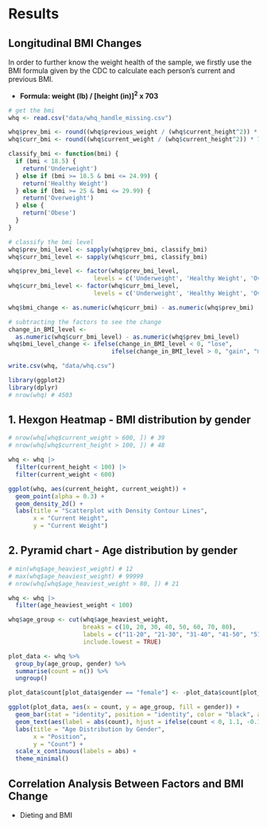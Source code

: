 # Results

## Longitudinal BMI Changes

In order to further know the weight health of the sample, we firstly use the BMI formula given by the CDC to calculate each person's current and previous BMI.

-   **Formula: weight (lb) / \[height (in)\]^2^ x 703**

```r
# get the bmi
whq <- read.csv("data/whq_handle_missing.csv")

whq$prev_bmi <- round((whq$previous_weight / (whq$current_height^2)) * 703, 2)
whq$curr_bmi <- round((whq$current_weight / (whq$current_height^2)) * 703, 2)

classify_bmi <- function(bmi) {
  if (bmi < 18.5) {
    return('Underweight')
  } else if (bmi >= 18.5 & bmi <= 24.99) {
    return('Healthy Weight')
  } else if (bmi >= 25 & bmi <= 29.99) {
    return('Overweight')
  } else {
    return('Obese')
  }
}

# classify the bmi level
whq$prev_bmi_level <- sapply(whq$prev_bmi, classify_bmi)
whq$curr_bmi_level <- sapply(whq$curr_bmi, classify_bmi)

whq$prev_bmi_level <- factor(whq$prev_bmi_level, 
                        levels = c('Underweight', 'Healthy Weight', 'Overweight', 'Obese'))
whq$curr_bmi_level <- factor(whq$curr_bmi_level, 
                        levels = c('Underweight', 'Healthy Weight', 'Overweight', 'Obese'))

whq$bmi_change <- as.numeric(whq$curr_bmi) - as.numeric(whq$prev_bmi)

# subtracting the factors to see the change
change_in_BMI_level <- 
  as.numeric(whq$curr_bmi_level) - as.numeric(whq$prev_bmi_level)
whq$bmi_level_change <- ifelse(change_in_BMI_level < 0, "lose",
                             ifelse(change_in_BMI_level > 0, "gain", "maintain"))

write.csv(whq, "data/whq.csv")
```

```r
library(ggplot2)
library(dplyr)
# nrow(whq) # 4503

```


## 1. Hexgon Heatmap - BMI distribution by gender

```r
# nrow(whq[whq$current_weight > 600, ]) # 39
# nrow(whq[whq$current_height > 100, ]) # 48

whq <- whq |>
  filter(current_height < 100) |>
  filter(current_weight < 600)

ggplot(whq, aes(current_height, current_weight)) +
  geom_point(alpha = 0.3) +
  geom_density_2d() +
  labs(title = "Scatterplot with Density Contour Lines",
       x = "Current Height",
       y = "Current Weight")
```

## 2. Pyramid chart - Age distribution by gender

```r
# min(whq$age_heaviest_weight) # 12
# max(whq$age_heaviest_weight) # 99999
# nrow(whq[whq$age_heaviest_weight > 80, ]) # 21  

whq <- whq |>
  filter(age_heaviest_weight < 100)

whq$age_group <- cut(whq$age_heaviest_weight,
                     breaks = c(10, 20, 30, 40, 50, 60, 70, 80),
                     labels = c("11-20", "21-30", "31-40", "41-50", "51-60", "61-70", "71-80"),
                     include.lowest = TRUE)

plot_data <- whq %>%
  group_by(age_group, gender) %>%
  summarise(count = n()) %>%
  ungroup()

plot_data$count[plot_data$gender == "female"] <- -plot_data$count[plot_data$gender == "female"]

ggplot(plot_data, aes(x = count, y = age_group, fill = gender)) +
  geom_bar(stat = "identity", position = "identity", color = "black", alpha = 0.7) +
  geom_text(aes(label = abs(count), hjust = ifelse(count < 0, 1.1, -0.1)), color = "black", size = 3) +
  labs(title = "Age Distribution by Gender",
       x = "Position",
       y = "Count") +
  scale_x_continuous(labels = abs) + 
  theme_minimal()
```




## Correlation Analysis Between Factors and BMI Change

-   Dieting and BMI

    ```r

    ```
